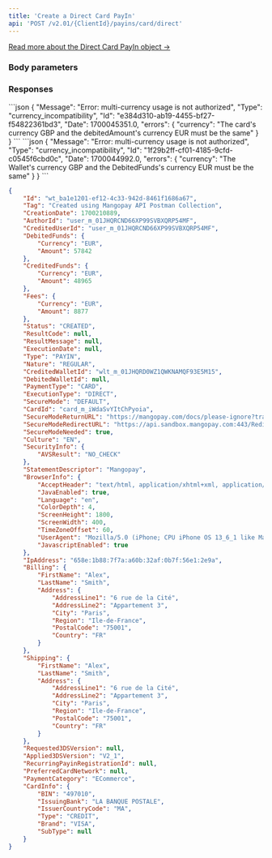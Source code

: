 ```yaml
---
title: 'Create a Direct Card PayIn'  
api: 'POST /v2.01/{ClientId}/payins/card/direct'
---
```




[Read more about the Direct Card PayIn object →](/api-reference/direct-card-payins/direct-card-payin-object)

### Body parameters  

<Tag />  

<AuthorId />  

<CreditedUserId />  

<DebitedFunds9 />  

<Fees9 />  

<CreditedWalletId />  

<SecureMode />  

<CardId />  

<SecureModeReturnURL />  

<Culture3 />  

<StatementDescriptor />  

<BrowserInfo />  

<IpAddress />  

<Billing2 />  

<Shipping2 />  

<PreferredCardNetwork />  

<PaymentCategory />  

<ProfilingAttemptReference />  

### Responses  

<AccordionGroup>

<Accordion title="200">  

<IdResponse />  

<TagResponse />  

<CreationDateResponse />  

<AuthorIdResponse />  

<CreditedUserIdResponse />  

<DebitedFunds11Response />  

<CreditedFunds9Response />  

<Fees12Response />  

<Status2Response />  

<ResultCodeResponse />  

<ResultMessageResponse />  

<ExecutionDateResponse />  

<TypeResponse />  

<NatureResponse />  

<CreditedWalletIdResponse />  

<DebitedWalletId1Response />  

<PaymentType2Response />  

<ExecutionTypeResponse />  

<SecureModeResponse />  

<CardId1Response />  

<SecureModeReturnURLResponse />  

<SecureModeRedirectURLResponse />  

<SecureModeNeededResponse />  

<Culture6Response />  

<SecurityInfoResponse />  

<StatementDescriptorResponse />  

<BrowserInfoResponse />  

<IpAddressResponse />  

<Billing1Response />  

<Shipping2Response />  

<Requested3DSVersionResponse />  

<Applied3DSVersionResponse />  

<RecurringPayinRegistrationIdResponse />  

<PreferredCardNetworkResponse />  

<PaymentCategoryResponse />  

<CardInfoResponse />

</Accordion>

</AccordionGroup>
<AccordionGroup>

<Accordion title="400 - DebitedFunds Currency must match card currency">
```json 
{
    "Message": "Error: multi-currency usage is not authorized",
    "Type": "currency_incompatibility",
    "Id": "e384d310-ab19-4455-bf27-f54822361bd3",
    "Date": 1700045351.0,
    "errors": {
        "currency": "The card's currency GBP and the debitedAmount's currency EUR must be the same"
    }
}  
 ```  
</Accordion>

<Accordion title="400 - DebitedFunds Currency must match credited wallet currency">
```json 
{
    "Message": "Error: multi-currency usage is not authorized",
    "Type": "currency_incompatibility",
    "Id": "1f29b2ff-cf01-4185-9cfd-c0545f6cbd0c",
    "Date": 1700044992.0,
    "errors": {
        "currency": "The Wallet's currency GBP and the DebitedFunds's currency EUR must be the same"
    }
}  
 ``` 
</Accordion>

</AccordionGroup>  

<ResponseExample>  

```json 200  
{
    "Id": "wt_ba1e1201-ef12-4c33-942d-8461f1686a67",
    "Tag": "Created using Mangopay API Postman Collection",
    "CreationDate": 1700210889,
    "AuthorId": "user_m_01JHQRCND66XP99SVBXQRP54MF",
    "CreditedUserId": "user_m_01JHQRCND66XP99SVBXQRP54MF",
    "DebitedFunds": {
        "Currency": "EUR",
        "Amount": 57842
    },
    "CreditedFunds": {
        "Currency": "EUR",
        "Amount": 48965
    },
    "Fees": {
        "Currency": "EUR",
        "Amount": 8877
    },
    "Status": "CREATED",
    "ResultCode": null,
    "ResultMessage": null,
    "ExecutionDate": null,
    "Type": "PAYIN",
    "Nature": "REGULAR",
    "CreditedWalletId": "wlt_m_01JHQRD0WZ1QWKNAMQF93E5M15",
    "DebitedWalletId": null,
    "PaymentType": "CARD",
    "ExecutionType": "DIRECT",
    "SecureMode": "DEFAULT",
    "CardId": "card_m_iWdaSvYItChPyoia",
    "SecureModeReturnURL": "https://mangopay.com/docs/please-ignore?transactionId=209160523",
    "SecureModeRedirectURL": "https://api.sandbox.mangopay.com:443/Redirect/ACSWithValidation?token=39265d841d7044a98e44253fbda2870c&mgpsecureid=39265d841d7044a98e44253fbda2870c",
    "SecureModeNeeded": true,
    "Culture": "EN",
    "SecurityInfo": {
        "AVSResult": "NO_CHECK"
    },
    "StatementDescriptor": "Mangopay",
    "BrowserInfo": {
        "AcceptHeader": "text/html, application/xhtml+xml, application/xml;q=0.9, /;q=0.8",
        "JavaEnabled": true,
        "Language": "en",
        "ColorDepth": 4,
        "ScreenHeight": 1800,
        "ScreenWidth": 400,
        "TimeZoneOffset": 60,
        "UserAgent": "Mozilla/5.0 (iPhone; CPU iPhone OS 13_6_1 like Mac OS X) AppleWebKit/605.1.15 (KHTML, like Gecko) Mobile/15E148",
        "JavascriptEnabled": true
    },
    "IpAddress": "658e:1b88:7f7a:a60b:32af:0b7f:56e1:2e9a",
    "Billing": {
        "FirstName": "Alex",
        "LastName": "Smith",
        "Address": {
            "AddressLine1": "6 rue de la Cité",
            "AddressLine2": "Appartement 3",
            "City": "Paris",
            "Region": "Ile-de-France",
            "PostalCode": "75001",
            "Country": "FR"
        }
    },
    "Shipping": {
        "FirstName": "Alex",
        "LastName": "Smith",
        "Address": {
            "AddressLine1": "6 rue de la Cité",
            "AddressLine2": "Appartement 3",
            "City": "Paris",
            "Region": "Ile-de-France",
            "PostalCode": "75001",
            "Country": "FR"
        }
    },
    "Requested3DSVersion": null,
    "Applied3DSVersion": "V2_1",
    "RecurringPayinRegistrationId": null,
    "PreferredCardNetwork": null,
    "PaymentCategory": "ECommerce",
    "CardInfo": {
        "BIN": "497010",
        "IssuingBank": "LA BANQUE POSTALE",
        "IssuerCountryCode": "MA",
        "Type": "CREDIT",
        "Brand": "VISA",
        "SubType": null
    }
}  
```

</ResponseExample>  

<RequestExample>  
  <RestCreateDirectCardPayin />
  <PhpCreateDirectCardPayin />
  <NodeCreateCardDirectPayin />
  <RubyCreateDirectCardPayin />
  <JavaCreateDirectCardPayin />
  <PythonCreateDirectCardPayin />  
  <NetCreateDirectCardPayin />
</RequestExample>